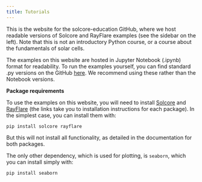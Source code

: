 ```yaml
---
title: Tutorials
---
```


This is the website for the solcore-education GitHub, where we host readable versions of
 Solcore and RayFlare examples (see the sidebar on the left). Note that this is not an
 introductory Python course, or a course about the fundamentals of
solar cells.

The examples on this website are hosted in Jupyter Notebook (.ipynb) format for readability. To run the examples yourself,
you can find standard .py versions on the GitHub [here](https://github.com/qpv-research-group/solcore-education/tree/main/solar-cell-simulation).
We recommend using these rather than the Notebook versions.

**Package requirements**

To use the examples on this website, you will need to install [Solcore](http://docs
.solcore.solar/en/master/Installation/installation.html)
and [RayFlare](https://rayflare.readthedocs.io/en/latest/Installation/installation.html) (the links take you to installation
instructions for each package). In the simplest case, you can install them with:

```
pip install solcore rayflare
```

But this will not install all functionality, as detailed in the documentation for both packages.

The only other dependency, which is used for plotting, is `seaborn`, which you can install simply with:

```
pip install seaborn
```